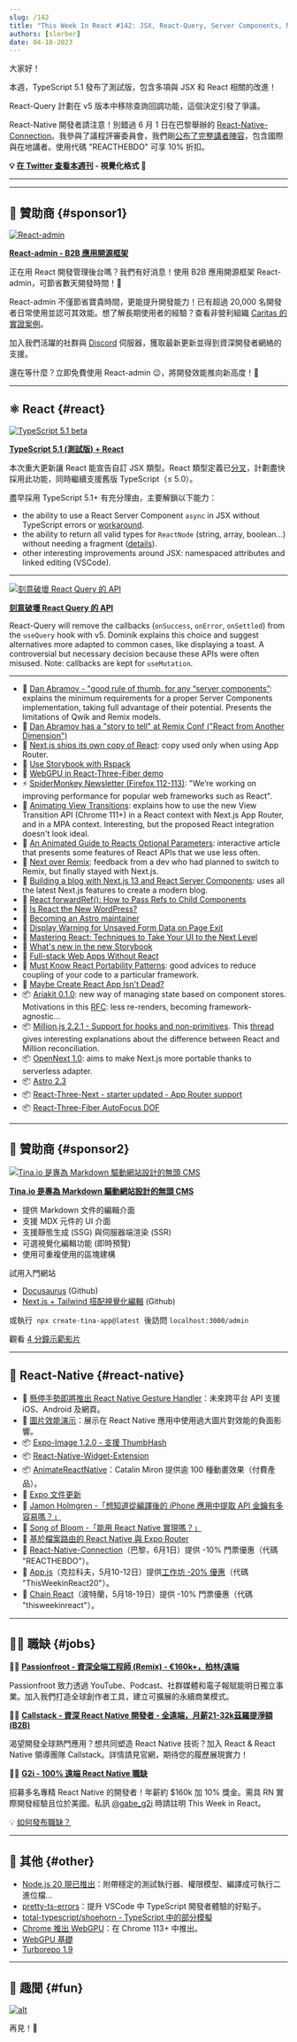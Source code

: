 ```yaml
---
slug: /142
title: "This Week In React #142: JSX, React-Query, Server Components, Next.js, Million, OpenNext, Ariakit, Expo-Image, React-Three-Fiber, TS 5.1, Node.js 20, WebGPU..."
authors: [slorber]
date: 04-18-2023
---
```


大家好！

本週，TypeScript 5.1 發布了測試版，包含多項與 JSX 和 React 相關的改進！

React-Query 計劃在 v5 版本中移除查詢回調功能，這個決定引發了爭議。

React-Native 開發者請注意！別錯過 6 月 1 日在巴黎舉辦的 [React-Native-Connection](https://reactnativeconnection.io/)。我參與了議程評審委員會，我們剛[公布了完整講者陣容](https://twitter.com/sebastienlorber/status/1648269027318411264)，包含國際與在地講者。使用代碼 "REACTHEBDO" 可享 10% 折扣。

<!-- truncate -->

**💡 [在 Twitter 查看本週刊](https://slo.im/thread) - 視覺化格式 🎨**

---


<Support />

---

## 💸 贊助商 {#sponsor1}

[![React-admin](/emails/issues/141/react_admin.png)](https://marmelab.com/react-admin/?utm_source=newsletter&utm_term=this-week-in-react)

**[React-admin - B2B 應用開源框架](https://marmelab.com/react-admin/?utm_source=newsletter&utm_term=this-week-in-react)**

正在用 React 開發管理後台嗎？我們有好消息！使用 B2B 應用開源框架 React-admin，可節省數天開發時間！🤩

React-admin 不僅節省寶貴時間，更能提升開發能力！已有超過 20,000 名開發者日常使用並認可其效能。想了解長期使用者的經驗？查看非營利組織 [Caritas 的實證案例](https://marmelab.com/blog/2022/07/07/react-admin-caritas.html)。

加入我們活躍的社群與 [Discord](https://discord.com/invite/jR3D6SdQ) 伺服器，獲取最新更新並得到資深開發者網絡的支援。

還在等什麼？立即免費使用 React-admin 😉，將開發效能推向新高度！🚀

---

## ⚛️ React {#react}

[![TypeScript 5.1 beta](/emails/issues/142/ts5.1.jpg)](https://devblogs.microsoft.com/typescript/announcing-typescript-5-1-beta/)

**[TypeScript 5.1 (測試版) + React](https://devblogs.microsoft.com/typescript/announcing-typescript-5-1-beta/)**

本次重大更新讓 React 能宣告自訂 JSX 類型。React 類型定義已[分叉](https://github.com/DefinitelyTyped/DefinitelyTyped/pull/65126)，計劃盡快採用此功能，同時繼續支援舊版 TypeScript（≤ 5.0）。

盡早採用 TypeScript 5.1+ 有充分理由，主要解鎖以下能力：

- the ability to use a React Server Component `async` in JSX without TypeScript errors or [workaround](https://gist.github.com/cramforce/b5e3f0b103f841d2e5e429b1d5ac4ded).
- the ability to return all valid types for `ReactNode` (string, array, boolean...) without needing a fragment ([details](https://twitter.com/sebastienlorber/status/1648619398259769344)).
- other interesting improvements around JSX: namespaced attributes and linked editing (VSCode).

---

[![刻意破壞 React Query 的 API](/emails/issues/142/rq.jpg)](https://tkdodo.eu/blog/breaking-react-querys-api-on-purpose)

**[刻意破壞 React Query 的 API](https://tkdodo.eu/blog/breaking-react-querys-api-on-purpose)**

React-Query will remove the callbacks (`onSuccess`, `onError`, `onSettled`) from the `useQuery` hook with v5. Dominik explains this choice and suggest alternatives more adapted to common cases, like displaying a toast. A controversial but necessary decision because these APIs were often misused. Note: callbacks are kept for `useMutation`.

---

- 🧵 [Dan Abramov - "good rule of thumb. for any “server components”](https://twitter.com/dan_abramov/status/1647203329854799872): explains the minimum requirements for a proper Server Components implementation, taking full advantage of their potential. Presents the limitations of Qwik and Remix models.
- 👀 [Dan Abramov has a "story to tell" at Remix Conf ("React from Another Dimension")](https://twitter.com/remix_run/status/1646177445454950400)
- 👀 [Next.js ships its own copy of React](https://twitter.com/devongovett/status/1647728887927906304): copy used only when using App Router.
- 👀 [Use Storybook with Rspack](https://twitter.com/rspack_dev/status/1646164228598792196)
- 👀 [WebGPU in React-Three-Fiber demo](https://twitter.com/CantBeFaraz/status/1647811509014216710)
- ⚡ [SpiderMonkey Newsletter (Firefox 112-113)](https://spidermonkey.dev/blog/2023/04/14/newsletter-firefox-112-113.html): "We’re working on improving performance for popular web frameworks such as React".
- 📜 [Animating View Transitions](https://www.patterns.dev/posts/view-transitions): explains how to use the new View Transition API (Chrome 111+) in a React context with Next.js App Router, and in a MPA context. Interesting, but the proposed React integration doesn't look ideal.
- 📜 [An Animated Guide to Reacts Optional Parameters](https://julesblom.com/writing/react-optional-parameters): interactive article that presents some features of React APIs that we use less often.
- 📜 [Next over Remix](https://bradgarropy.com/blog/next-over-remix): feedback from a dev who had planned to switch to Remix, but finally stayed with Next.js.
- 📜 [Building a blog with Next.js 13 and React Server Components](https://maxleiter.com/blog/build-a-blog-with-nextjs-13): uses all the latest Next.js features to create a modern blog.
- 📜 [React forwardRef(): How to Pass Refs to Child Components](https://dmitripavlutin.com/react-forwardref/)
- 📜 [Is React the New WordPress?](https://www.seancdavis.com/posts/is-react-the-new-wordpress/)
- 📜 [Becoming an Astro maintainer](https://www.elian.codes/blog/23-04-12-becoming-an-astro-maintainer/)
- 📜 [Display Warning for Unsaved Form Data on Page Exit](https://claritydev.net/blog/display-warning-for-unsaved-form-data-on-page-exit)
- 📜 [Mastering React: Techniques to Take Your UI to the Next Level](https://blog.bitsrc.io/mastering-react-techniques-to-take-your-ui-to-the-next-level-a5002173904f)
- 📜 [What's new in the new Storybook](https://www.mariasimo.codes/storybook-7-new-release)
- 📜 [Full-stack Web Apps Without React](https://remotesynthesis.com/blog/full-stack-without-react/)
- 🎥 [Must Know React Portability Patterns](https://www.youtube.com/watch?v=yi8UCnXPu8U): good advices to reduce coupling of your code to a particular framework.
- 🎥 [Maybe Create React App Isn't Dead?](https://www.youtube.com/watch?v=A2kWoKnpy1U)
- 📦 [Ariakit 0.1.0](https://github.com/ariakit/ariakit/releases/tag/%40ariakit%2Freact%400.1.0): new way of managing state based on component stores. Motivations in this [RFC](https://github.com/ariakit/ariakit/issues/1875): less re-renders, becoming framework-agnostic...
- 📦 [Million.js 2.2.1 - Support for hooks and non-primitives](https://twitter.com/aidenybai/status/1646238355427041285). This [thread](https://twitter.com/aidenybai/status/1647005716350406656) gives interesting explanations about the difference between React and Million reconciliation.
- 📦 [OpenNext 1.0](https://github.com/serverless-stack/open-next/releases/tag/v1.0.0): aims to make Next.js more portable thanks to serverless adapter.
- 📦 [Astro 2.3](https://twitter.com/astrodotbuild/status/1646593124997779465)
- 📦 [React-Three-Next - starter updated - App Router support](https://twitter.com/onirenaud/status/1646139899291254786)
- 📦 [React-Three-Fiber AutoFocus DOF](https://github.com/ektogamat/AutoFocusDOF)

<SubscribeFormEmbed />

---

## 💸 贊助商 {#sponsor2}

[![Tina.io 是專為 Markdown 驅動網站設計的無頭 CMS](/emails/issues/140/tinacms.jpg)](https://tina.io/?utm_source=newsletter&utm_term=this-week-in-react)

**[Tina.io 是專為 Markdown 驅動網站設計的無頭 CMS](https://tina.io/?utm_source=newsletter&utm_term=this-week-in-react)**

- 提供 Markdown 文件的編輯介面
- 支援 MDX 元件的 UI 介面
- 支援靜態生成 (SSG) 與伺服器端渲染 (SSR)
- 可選視覺化編輯功能 (即時預覽)
- 使用可重複使用的區塊建構

試用入門網站

- [Docusaurus](https://github.com/tinacms/tinasaurus) (Github)
- [Next.js + Tailwind 搭配視覺化編輯](https://github.com/tinacms/tina-cloud-starter) (Github)

或執行  `npx create-tina-app@latest`  後訪問 `localhost:3000/admin`

觀看 [4 分鐘示範影片](https://www.youtube.com/watch?v=zRkeKSZjlyw)

---

## 📱 React-Native {#react-native}

- 👀 [懸停手勢即將推出 React Native Gesture Handler](https://twitter.com/breskin67/status/1646511002933153794)：未來跨平台 API 支援 iOS、Android 及網頁。
- 👀 [圖片效能演示](https://twitter.com/nightstomp/status/1647231665222176769)：展示在 React Native 應用中使用過大圖片對效能的負面影響。
- 📦 [Expo-Image 1.2.0 - 支援 ThumbHash](https://twitter.com/tsapeta/status/1646875246362861569)
- 📦 [React-Native-Widget-Extension](https://twitter.com/bndkt/status/1648431242025766912)
- 📦 [AnimateReactNative](https://www.animatereactnative.com/)：Catalin Miron 提供逾 100 種動畫效果（付費產品）。
- 🧵 [Expo 文件更新](https://twitter.com/amanhimself/status/1646959895995105281)
- 🧵 [Jamon Holmgren -「想知道從編譯後的 iPhone 應用中提取 API 金鑰有多容易嗎？」](https://twitter.com/jamonholmgren/status/1647305506053320704)
- 🎥 [Song of Bloom -「能用 React Native 實現嗎？」](https://www.youtube.com/watch?v=PfCQEA72ljU)
- 🎥 [基於檔案路由的 React Native 與 Expo Router](https://www.youtube.com/watch?v=RglRiycD0oQ)
- 👥 [React-Native-Connection](https://reactnativeconnection.io/)（巴黎，6月1日）提供 -10% 門票優惠（代碼 "REACTHEBDO"）。
- 👥 [App.js](https://appjs.co/)（克拉科夫，5月10-12日）提供[工作坊 -20% 優惠](https://ti.to/appjs/2023/discount/ThisWeekinReact20)（代碼 "ThisWeekinReact20"）。
- 👥 [Chain React](https://chainreactconf.com/)（波特蘭，5月18-19日）提供 -10% 門票優惠（代碼 "thisweekinreact"）。

---

## 🧑‍💻 職缺 {#jobs}

🧑‍💼 [**Passionfroot - 資深全端工程師 (Remix) - €160k+，柏林/遠端**](https://passionfroot.recruitee.com/o/senior-fullstack-engineer)

Passionfroot 致力透過 YouTube、Podcast、社群媒體和電子報賦能明日獨立事業。加入我們打造全球創作者工具，建立可擴展的永續商業模式。

🧑‍💼 [**Callstack - 資深 React Native 開發者 - 全遠端，月薪21-32k茲羅提淨額 (B2B)**](https://www.callstack.com/senior-react-native-developer)

渴望開發全球熱門應用？想共同塑造 React Native 技術？加入 React & React Native 領導團隊 Callstack。詳情請見官網，期待您的履歷展現實力！

🧑‍💼 [**G2i - 100% 遠端 React Native 職缺**](https://twitter.com/gabe_g2i/status/1563204813881425926?s=20&t=ArRLC77BpRwXXCdx8fnUqw)

招募多名專精 React Native 的開發者！年薪約 $160k 加 10% 獎金。需具 RN 實際開發經驗且位於美國。私訊 [@gabe_g2i](https://twitter.com/gabe_g2i) 時請註明 This Week in React。

💡 [如何發布職缺？](https://thisweekinreact.com/sponsor)

---

## 🔀 其他 {#other}

- [Node.js 20 現已推出](https://openjsf.org/blog/2023/04/18/node-js-20-now-available/)：附帶穩定的測試執行器、權限模型、編譯成可執行二進位檔...
- [pretty-ts-errors](https://github.com/yoavbls/pretty-ts-errors)：提升 VSCode 中 TypeScript 開發者體驗的好點子。
- [total-typescript/shoehorn - TypeScript 中的部分模擬](https://github.com/total-typescript/shoehorn)
- [Chrome 推出 WebGPU](https://developer.chrome.com/blog/webgpu-release/)：在 Chrome 113+ 中推出。
- [WebGPU 基礎](https://webgpufundamentals.org/)
- [Turborepo 1.9](https://twitter.com/turborepo/status/1646238976196444162)

---

## 🤭 趣聞 {#fun}

[![alt](/emails/issues/142/meme.jpg)](https://twitter.com/thekitze/status/1646511070801203202)

再見！👋